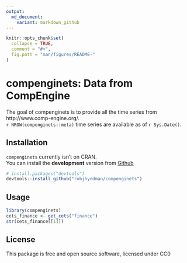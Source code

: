 ```yaml
---
output:
  md_document:
    variant: markdown_github
---
```


<!-- README.md is generated from README.Rmd. Please edit that file -->

```r
knitr::opts_chunk$set(
  collapse = TRUE,
  comment = "#>",
  fig.path = "man/figures/README-"
)
```

# compenginets: Data from CompEngine

The goal of compenginets is to provide all the time series from  http://www.comp-engine.org/.  
`r NROW(compenginets::meta)` time series are available as of `r Sys.Date()`.  

## Installation

`compenginets` currently isn't on CRAN.  
You can install the **development** version from
[Github](https://github.com/robjhyndman/compenginets)

```r
# install.packages("devtools")
devtools::install_github("robjhyndman/compenginets")
```

## Usage

```r
library(compenginets)
cets_finance <- get_cets("finance")
str(cets_finance[[1]])

```

## License

This package is free and open source software, licensed under CC0
